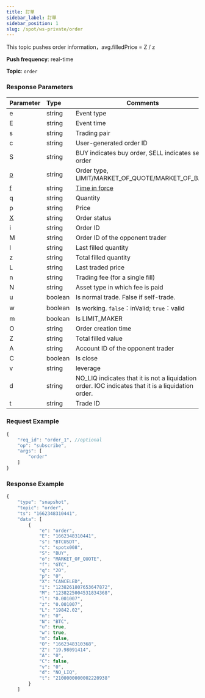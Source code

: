 ```yaml
---
title: 訂單
sidebar_label: 訂單
sidebar_position: 1
slug: /spot/ws-private/order
---
```


<p>This topic pushes order information，avg.filledPrice = Z / z</p>
<p><b>Push frequency</b>: real-time</p>
<p><b>Topic</b>: <code>order</code></p>

### Response Parameters
| Parameter | Type | Comments|
|:----- |:-----|----- |
| e | string | Event type |
| E | string | Event time |
| s | string | Trading pair |
| c | string | User-generated order ID |
| S | string | BUY indicates buy order, SELL indicates sell order |
| <a href="#order-type-type-ordertypes">o</a> | string | Order type, LIMIT/MARKET_OF_QUOTE/MARKET_OF_BASE |
| <a href="#timeinforce-timeinforce">f</a> | string | <a href="https://www.bybit.com/en-US/help-center/bybitHC_Article?language=en_US&id=000001044">Time in force</a> |
| q | string | Quantity |
| p | string | Price |
| <a href="#order-status-status">X</a> | string | Order status |
| i | string | Order ID |
| M | string | Order ID of the opponent trader |
| l | string | Last filled quantity |
| z | string | Total filled quantity |
| L | string | Last traded price |
| n | string | Trading fee (for a single fill) |
| N | string | Asset type in which fee is paid |
| u | boolean | Is normal trade. False if self-trade. |
| w | boolean | Is working. <code>false</code>：inValid; <code>true</code>：valid |
| m | boolean | Is LIMIT_MAKER |
| O | string | Order creation time |
| Z | string | Total filled value |
| A | string | Account ID of the opponent trader |
| C | boolean | Is close |
| v | string | leverage |
| d | string | NO_LIQ indicates that it is not a liquidation order. IOC indicates that it is a liquidation order. |
| t | string | Trade ID |

### Request Example

<Tabs>
<TabItem value="console" label="JSON subscription message">

```javascript
{
    "req_id": "order_1", //optional
    "op": "subscribe",
    "args": [
        "order"
    ]
}
```

</TabItem>
</Tabs>

### Response Example

```javascript
{
    "type": "snapshot",
    "topic": "order",
    "ts": "1662348310441",
    "data": [
        {
            "e": "order",
            "E": "1662348310441",
            "s": "BTCUSDT",
            "c": "spotx008",
            "S": "BUY",
            "o": "MARKET_OF_QUOTE",
            "f": "GTC",
            "q": "20",
            "p": "0",
            "X": "CANCELED",
            "i": "1238261807653647872",
            "M": "1238225004531834368",
            "l": "0.001007",
            "z": "0.001007",
            "L": "19842.02",
            "n": "0",
            "N": "BTC",
            "u": true,
            "w": true,
            "m": false,
            "O": "1662348310368",
            "Z": "19.98091414",
            "A": "0",
            "C": false,
            "v": "0",
            "d": "NO_LIQ",
            "t": "2100000000002220938"
        }
    ]
```
